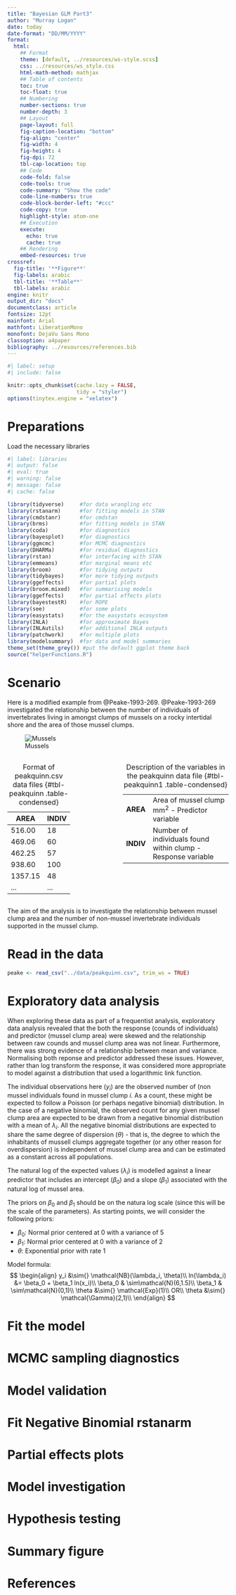 ```yaml
---
title: "Bayesian GLM Part3"
author: "Murray Logan"
date: today
date-format: "DD/MM/YYYY"
format: 
  html:
    ## Format
    theme: [default, ../resources/ws-style.scss]
    css: ../resources/ws_style.css
    html-math-method: mathjax
    ## Table of contents
    toc: true
    toc-float: true
    ## Numbering
    number-sections: true
    number-depth: 3
    ## Layout
    page-layout: full
    fig-caption-location: "bottom"
    fig-align: "center"
    fig-width: 4
    fig-height: 4
    fig-dpi: 72
    tbl-cap-location: top
    ## Code
    code-fold: false
    code-tools: true
    code-summary: "Show the code"
    code-line-numbers: true
    code-block-border-left: "#ccc"
    code-copy: true
    highlight-style: atom-one
    ## Execution
    execute:
      echo: true
      cache: true
    ## Rendering
    embed-resources: true
crossref:
  fig-title: '**Figure**'
  fig-labels: arabic
  tbl-title: '**Table**'
  tbl-labels: arabic
engine: knitr
output_dir: "docs"
documentclass: article
fontsize: 12pt
mainfont: Arial
mathfont: LiberationMono
monofont: DejaVu Sans Mono
classoption: a4paper
bibliography: ../resources/references.bib
---
```


```r
#| label: setup
#| include: false

knitr::opts_chunk$set(cache.lazy = FALSE,
                      tidy = "styler")
options(tinytex.engine = "xelatex")
```

# Preparations

Load the necessary libraries

```r
#| label: libraries
#| output: false
#| eval: true
#| warning: false
#| message: false
#| cache: false

library(tidyverse)     #for data wrangling etc
library(rstanarm)      #for fitting models in STAN
library(cmdstanr)      #for cmdstan
library(brms)          #for fitting models in STAN
library(coda)          #for diagnostics
library(bayesplot)     #for diagnostics
library(ggmcmc)        #for MCMC diagnostics
library(DHARMa)        #for residual diagnostics
library(rstan)         #for interfacing with STAN
library(emmeans)       #for marginal means etc
library(broom)         #for tidying outputs
library(tidybayes)     #for more tidying outputs
library(ggeffects)     #for partial plots
library(broom.mixed)   #for summarising models
library(ggeffects)     #for partial effects plots
library(bayestestR)    #for ROPE
library(see)           #for some plots
library(easystats)     #for the easystats ecosystem
library(INLA)          #for approximate Bayes
library(INLAutils)     #for additional INLA outputs
library(patchwork)     #for multiple plots
library(modelsummary)  #for data and model summaries 
theme_set(theme_grey()) #put the default ggplot theme back
source("helperFunctions.R")
```

# Scenario

Here is a modified example from @Peake-1993-269.  @Peake-1993-269 investigated the relationship between the number of individuals of invertebrates living in amongst clumps of mussels on a rocky intertidal shore and the area of those mussel clumps.

![Mussels](../resources/mussels.jpg){#fig-mussels}

:::: {.columns}

::: {.column width="50%"}

| AREA      | INDIV   |
| --------- | ------- |
| 516.00    | 18      |
| 469.06    | 60      |
| 462.25    | 57      |
| 938.60    | 100     |
| 1357.15   | 48      |
| \...      | \...    |

: Format of peakquinn.csv data files {#tbl-peakquinn .table-condensed}

:::

::: {.column width="50%"}

----------- --------------------------------------------------------------
**AREA**    Area of mussel clump mm^2^ - Predictor variable
**INDIV**   Number of individuals found within clump - Response variable
----------- --------------------------------------------------------------

: Description of the variables in the peakquinn data file {#tbl-peakquinn1 .table-condensed}

:::
::::


The aim of the analysis is to investigate the relationship between mussel clump area and the number of non-mussel invertebrate individuals supported in the mussel clump.

# Read in the data

```r
peake <- read_csv("../data/peakquinn.csv", trim_ws = TRUE)
```


# Exploratory data analysis

When exploring these data as part of a frequentist analysis, exploratory data
analysis revealed that the both the response (counds of individuals) and
predictor (mussel clump area) were skewed and the relationship between raw
counds and mussel clump area was not linear.  Furthermore, there was strong
evidence of a relationship between mean and variance. Normalising both reponse
and predictor addressed these issues.  However, rather than log transform the
response, it was considered more appropriate to model against a distribution
that used a logarithmic link function.

The individual observations here ($y_i$) are the observed number of (non mussel
individuals found in mussel clump $i$.  As a count, these might be expected to
follow a Poisson (or perhaps negative binomial) distribution.  In the case of a
negative binomial, the observed count for any given mussel clump area are
expected to be drawn from a negative binomial distribution with a mean of
$\lambda_i$.  All the negative binomial distributions are expected to share the
same degree of dispersion ($\theta$) - that is, the degree to which the
inhabitants of mussell clumps aggregate together (or any other reason for
overdispersion) is independent of mussel clump area and can be estimated as a
constant across all populations.

The natural log of the expected values ($\lambda_i$) is modelled against a
linear predictor that includes an intercept ($\beta_0$) and a slope ($\beta_1$)
associated with the natural log of mussel area.

The priors on $\beta_0$ and $\beta_1$ should be on the natura log scale (since
this will be the scale of the parameters).  As starting points, we will consider
the following priors:

- $\beta_0$: Normal prior centered at 0 with a variance of 5
- $\beta_1$: Normal prior centered at 0 with a variance of 2
- $\theta$: Exponential prior with rate 1


Model formula:
$$
\begin{align}
y_i &\sim{} \mathcal{NB}(\lambda_i, \theta)\\
ln(\lambda_i) &= \beta_0 + \beta_1 ln(x_i)\\
\beta_0 & \sim\mathcal{N}(6,1.5)\\
\beta_1 & \sim\mathcal{N}(0,1)\\
\theta &\sim{} \mathcal{Exp}(1)\\
OR\\
\theta &\sim{} \mathcal{\Gamma}(2,1)\\
\end{align}
$$





# Fit the model



# MCMC sampling diagnostics

# Model validation


# Fit Negative Binomial rstanarm


# Partial effects plots

 
# Model investigation


# Hypothesis testing 

# Summary figure 


# References

